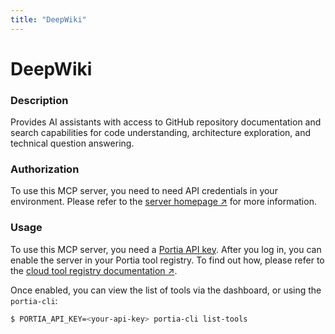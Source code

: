 ```yaml
---
title: "DeepWiki"
---
```

<!-- WARNING: This file is auto-generated by generate_tool_docs.py. Do not edit manually. -->


# DeepWiki

### Description

Provides AI assistants with access to GitHub repository documentation and search capabilities for code understanding, architecture exploration, and technical question answering.

### Authorization


To use this MCP server, you need to need API credentials in your environment. Please refer to the [server homepage ↗](None) for more information.


### Usage

To use this MCP server, you need a [Portia API key](/setup-account). After you log in, you can enable the server in your Portia tool registry. To find out how, please refer to the [cloud tool registry documentation ↗](/cloud-tool-registry).

Once enabled, you can view the list of tools via the dashboard, or using the `portia-cli`:

```bash
$ PORTIA_API_KEY=<your-api-key> portia-cli list-tools
```

